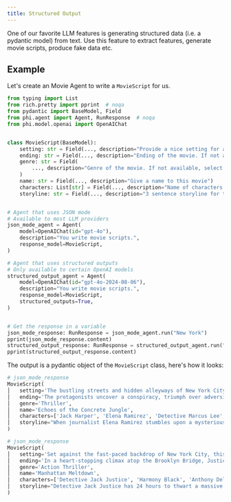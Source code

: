 ```yaml
---
title: Structured Output
---
```


One of our favorite LLM features is generating structured data (i.e. a pydantic model) from text. Use this feature to extract features, generate movie scripts, produce fake data etc.

## Example

Let's create an Movie Agent to write a `MovieScript` for us.

```python movie_agent.py
from typing import List
from rich.pretty import pprint  # noqa
from pydantic import BaseModel, Field
from phi.agent import Agent, RunResponse  # noqa
from phi.model.openai import OpenAIChat


class MovieScript(BaseModel):
    setting: str = Field(..., description="Provide a nice setting for a blockbuster movie.")
    ending: str = Field(..., description="Ending of the movie. If not available, provide a happy ending.")
    genre: str = Field(
        ..., description="Genre of the movie. If not available, select action, thriller or romantic comedy."
    )
    name: str = Field(..., description="Give a name to this movie")
    characters: List[str] = Field(..., description="Name of characters for this movie.")
    storyline: str = Field(..., description="3 sentence storyline for the movie. Make it exciting!")


# Agent that uses JSON mode
# Available to most LLM providers
json_mode_agent = Agent(
    model=OpenAIChat(id="gpt-4o"),
    description="You write movie scripts.",
    response_model=MovieScript,
)

# Agent that uses structured outputs
# Only available to certain OpenAI models
structured_output_agent = Agent(
    model=OpenAIChat(id="gpt-4o-2024-08-06"),
    description="You write movie scripts.",
    response_model=MovieScript,
    structured_outputs=True,
)


# Get the response in a variable
json_mode_response: RunResponse = json_mode_agent.run("New York")
pprint(json_mode_response.content)
structured_output_response: RunResponse = structured_output_agent.run("New York")
pprint(structured_output_response.content)
```

The output is a pydantic object of the `MovieScript` class, here's how it looks:

```python
# json_mode_response
MovieScript(
│   setting='The bustling streets and hidden alleyways of New York City, from the glitzy towers of Manhattan to the vibrant neighborhoods of Brooklyn.',
│   ending='The protagonists uncover a conspiracy, triumph over adversity, and bring the villains to justice, leading to a major city celebration.',
│   genre='Thriller',
│   name='Echoes of the Concrete Jungle',
│   characters=['Jack Harper', 'Elena Ramirez', 'Detective Marcus Lee', 'Vivian Monroe', 'Leo Carver'],
│   storyline="When journalist Elena Ramirez stumbles upon a mysterious signal causing chaos throughout New York City, she teams up with tech-savvy detective Marcus Lee to investigate. As they delve deeper into the city's underbelly, they uncover a sinister plot orchestrated by a powerful corporation led by the enigmatic Vivian Monroe. Racing against time to prevent disaster, they harness the skills of reformed hacker Leo Carver and courageous taxi driver Jack Harper to save the city and its inhabitants."
)
```

```python
# json_mode_response
MovieScript(
│   setting='Set against the fast-paced backdrop of New York City, this movie takes place among the iconic skyscrapers and bustling streets of Manhattan.',
│   ending='In a heart-stopping climax atop the Brooklyn Bridge, Justice manages to outsmart the villains and save the city from sabotage. Harmony, choosing love over vendetta, helps him foiling the plot, and they both embrace, knowing they have prevented a catastrophe. Under the shimmering city lights, they realize their true feelings for each other, promising to face whatever the future holds together.',
│   genre='Action Thriller',
│   name='Manhattan Meltdown',
│   characters=['Detective Jack Justice', 'Harmony Black', 'Anthony Delgado', 'Sophia Marquez'],
│   storyline="Detective Jack Justice has 24 hours to thwart a massive terrorist attack on New York City orchestrated by an elusive mastermind. With the help of the enigmatic cat burglar Harmony Black, Jack races against the clock through iconic NYC landmarks. As the pair discovers a personal connection between the attack and Jack's past, every minute brings them closer to betrayal or redemption."
)
```
